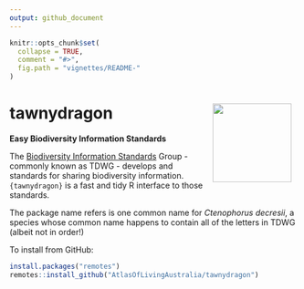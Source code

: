 ```yaml
---
output: github_document
---
```


<!-- README.md is generated from README.Rmd. Please edit that file -->

```r
knitr::opts_chunk$set(
  collapse = TRUE,
  comment = "#>",
  fig.path = "vignettes/README-"
)
```

# tawnydragon <img src="man/figures/logo.png" align="right" style="margin: 0px 10px 0px 10px;" alt="" height="138"/>

**Easy Biodiversity Information Standards**

The [Biodiversity Information Standards](http://www.tdwg.org) Group - commonly
known as TDWG - develops and standards for sharing biodiversity information.
`{tawnydragon}` is a fast and tidy R interface to those standards.

The package name refers is one common name for *Ctenophorus decresii*, a species 
whose common name happens to contain all of the letters in TDWG (albeit not in 
order!)

To install from GitHub:
```r
install.packages("remotes")
remotes::install_github("AtlasOfLivingAustralia/tawnydragon")
```
